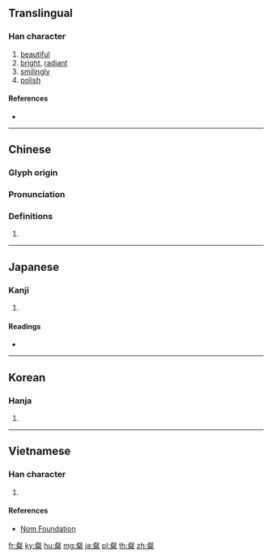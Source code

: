 {{character info/new}}
==Translingual==

===Han character===
{{Han char|rn=119|rad=米|as=07|sn=13|four=27904|canj=YEFD|ids=⿱𣦼米}}

# [[beautiful]]
# [[bright]], [[radiant]]
# [[smilingly]]
# [[polish]]

====References====
* {{Han ref|kx=0909.230|dkj=26966|dj=1335.190|hdz=53148.140|uh=7CB2|ud=31922|bh=DF54|bd=57172}}

----

==Chinese==
{{zh-forms}}

===Glyph origin===
{{Han etym}}

===Pronunciation===
{{zh-pron
|m=càn
|c=caan3
|h=pfs=
|md=
|mn=
|w=
|mc=y
|oc=y
|cat=
}}

===Definitions===
{{zh-hanzi}}

# {{rfdef|lang=zh}}

----

==Japanese==

===Kanji===
{{ja-kanji|grade=|rs=米07}}

# {{defn|lang=ja|sort=米07}}

====Readings====
* {{ja-readings|goon=[[さん]] (san)|kanon=[[さん]] (san)|kun=[[いい]] (ii)}}

----

==Korean==

===Hanja===
{{ko-hanja|hangeul=[[찬]]|eumhun=|rv=chan|mr=ch'an|y=chan}}

# {{defn|lang=ko|sort=米07}}

----

==Vietnamese==

===Han character===
{{vi-readings|rs=米07| hanviet = [[sán]], [[xán]]}}

# {{defn|lang=vi|sort=米07}}

====References====
*[http://nomfoundation.org/common/nom_details.php?codepoint=7cb2 Nom Foundation]

[[fr:粲]]
[[ky:粲]]
[[hu:粲]]
[[mg:粲]]
[[ja:粲]]
[[pl:粲]]
[[th:粲]]
[[zh:粲]]